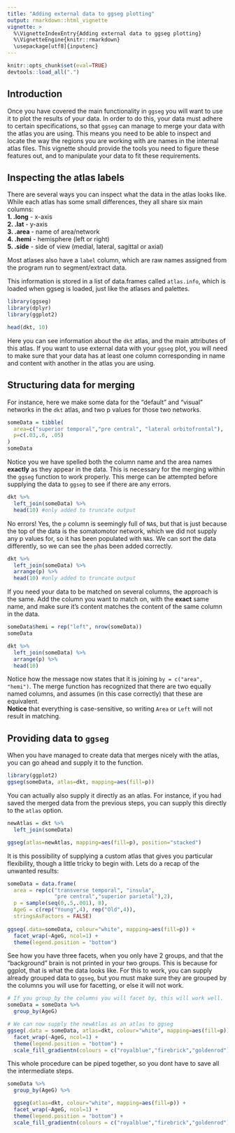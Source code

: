 ```yaml
---
title: "Adding external data to ggseg plotting"
output: rmarkdown::html_vignette
vignette: >
  %\VignetteIndexEntry{Adding external data to ggseg plotting}
  %\VignetteEngine{knitr::rmarkdown}
  \usepackage[utf8]{inputenc}
---
```


```r
knitr::opts_chunk$set(eval=TRUE)
devtools::load_all(".")
```

## Introduction
Once you have covered the main functionality in `ggseg` you will want to use it to plot the results of your data. 
In order to do this, your data must adhere to certain specifications, so that `ggseg` can manage to merge your data with the atlas you are using.
This means you need to be able to inspect and locate the way the regions you are working with are names in the internal atlas files.
This vignette should provide the tools you need to figure these features out, and to manipulate your data to fit these requirements.

## Inspecting the atlas labels
There are several ways you can inspect what the data in the atlas looks like.
While each atlas has some small differences, they all share six main columns:  
**1. .long** - x-axis  
**2. .lat **- y-axis  
**3. .area **- name of area/network  
**4. .hemi** - hemisphere (left or right)  
**5. .side** - side of view (medial, lateral, sagittal or axial)  

Most atlases also have a `label` column, which are raw names assigned from the program run to segment/extract data.

This information is stored in a list of data.frames called `atlas.info`, which is loaded when ggseg is loaded, just like the atlases and palettes.

```r
library(ggseg)
library(dplyr)
library(ggplot2)

head(dkt, 10)
```

Here you can see information about the `dkt` atlas, and the main attributes of this atlas. 
If you want to use external data with your `ggseg` plot, you will need to make sure that your data has at least one column corresponding in name and content with another in the atlas you are using. 

## Structuring data for merging
For instance, here we make some data for the "default" and "visual" networks in the `dkt` atlas, and two p values for those two networks.

```r
someData = tibble(
  area=c("superior temporal","pre central", "lateral orbitofrontal"),
  p=c(.03,.6, .05)
)
someData
```

Notice you we have spelled both the column name and the area names **exactly** as they appear in the data. 
This is necessary for the merging within the `ggseg` function to work properly.
This merge can be attempted before supplying the data to `ggseg` to see if there are any errors.

```r
dkt %>% 
  left_join(someData) %>% 
  head(10) #only added to truncate output
```

No errors!
Yes, the `p` column is seemingly full of `NA`s, but that is just because the top of the data is the somatomotor network, which we did not supply any p values for, so it has been populated with `NA`s.
We can sort the data differently, so we can see the `p`has been added correctly.

```r
dkt %>% 
  left_join(someData) %>% 
  arrange(p) %>% 
  head(10) #only added to truncate output
```

If you need your data to be matched on several columns, the approach is the same. 
Add the column you want to match on, with the **exact** same name, and make sure it's content matches the content of the same column in the data.

```r
someData$hemi = rep("left", nrow(someData))
someData

dkt %>% 
  left_join(someData) %>% 
  arrange(p) %>% 
  head(10)
```

Notice how the message now states that it is joining `by = c("area", "hemi")`.
The merge function has recognized that there are two equally named columns, and assumes (in this case correctly) that these are equivalent.  
**Notice** that everything is case-sensitive, so writing `Area` or `Left` will not result in matching.

## Providing data to `ggseg`
When you have managed to create data that merges nicely with the atlas, you can go ahead and supply it to the function.

```r
library(ggplot2)
ggseg(someData, atlas=dkt, mapping=aes(fill=p))
```

You can actually also supply it directly as an atlas. 
For instance, if you had saved the merged data from the previous steps, you can supply this directly to the `atlas` option.

```r
newAtlas = dkt %>% 
  left_join(someData)

ggseg(atlas=newAtlas, mapping=aes(fill=p), position="stacked")
```

It is this possibility of supplying a custom atlas that gives you particular flexibility, though a little tricky to begin with.
Lets do a recap of the unwanted results:


```r
someData = data.frame(
  area = rep(c("transverse temporal", "insula",
               "pre central","superior parietal"),2), 
  p = sample(seq(0,.5,.001), 8),
  AgeG = c(rep("Young",4), rep("Old",4)),
  stringsAsFactors = FALSE)
  
ggseg(.data=someData, colour="white", mapping=aes(fill=p)) +
  facet_wrap(~AgeG, ncol=1) +
  theme(legend.position = "bottom")

```

See how you have three facets, when you only have 2 groups, and that the "background"  brain is not printed in your two groups. 
This is because for ggplot, that is what the data looks like.
For this to work, you can supply already grouped data to `ggseg`, but you must make sure they are grouped by the columns you will use for facetting, or else it will not work. 

```r
# If you group_by the columns you will facet by, this will work well.
someData = someData %>% 
  group_by(AgeG)

# We can now supply the newAtlas as an atlas to ggseg
ggseg(.data = someData, atlas=dkt, colour="white", mapping=aes(fill=p)) +
  facet_wrap(~AgeG, ncol=1) +
  theme(legend.position = "bottom") +
  scale_fill_gradientn(colours = c("royalblue","firebrick","goldenrod"),na.value="grey")
```


This whole procedure can be piped together, so you dont have to save all the intermediate steps.

```r
someData %>% 
  group_by(AgeG) %>% 

  ggseg(atlas=dkt, colour="white", mapping=aes(fill=p)) +
  facet_wrap(~AgeG, ncol=1) +
  theme(legend.position = "bottom") +
  scale_fill_gradientn(colours = c("royalblue","firebrick","goldenrod"),na.value="grey")
```

